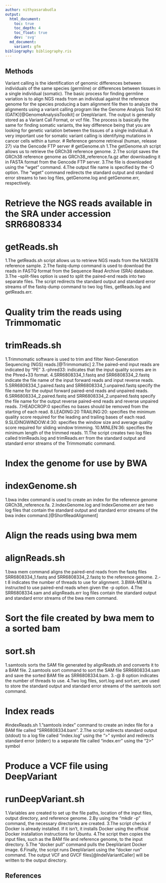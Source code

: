 ```yaml
---
author: nithyasarabudla
output:
  html_document:
    toc: true
    toc_depth: 4
    toc_float: true
    dev: 'svg'
  md_document:
    variant: gfm
bibliography: bibliography.ris
---
```

## Methods
Variant calling is the identification of genomic differences between individuals of the same species (germline) or differences between tissues in a single individual (somatic). The basic process for finding germline variation is to align NGS reads from an individual against the reference genome for the species producing a bam alignment file then to analyze the alignments using a variant calling program like the Genome Analysis Tool Kit (GATK)[@GenomeAnalysisToolkit] or DeepVariant. The output is generally stored as a Variant Call Format, or vcf file. The process is basically the same for finding somatic variants, the key difference being that you are looking for genetic variation between the tissues of a single individual. A very important use for somatic variant calling is identifying mutations in cancer cells within a tumor.
# Reference genome retrieval (human, release 27) via the Gencode FTP server
# getGenome.sh
1.The getGenome.sh script allows us to retrieve the GRCh38 reference genome.
2.The script saves the GRCh38 reference genome as GRCh38_reference.fa.gz after downloading it in FASTA format from the Gencode FTP server. 
3.The file is downloaded using the "wget" command. 
4.The output file name is specified by the -O option. The “wget” command redirects the standard output and standard error streams to two log files, getGenome.log and getGenome.err, respectively.

# Retrieve the NGS reads available in the SRA under accession SRR6808334 
# getReads.sh
1.The getReads.sh script allows us to retrieve NGS reads from the NA12878 reference sample. 
2.The fastq-dump command is used to download the reads in FASTQ format from the Sequence Read Archive (SRA) database. 
3.The --split-files option is used to split the paired-end reads into two separate files. The script redirects the standard output and standard error streams of the fastq-dump command to two log files, getReads.log and getReads.err.

# Quality trim the reads using Trimmomatic
# trimReads.sh
1.Trimmomatic software is used to trim and filter Next-Generation Sequencing (NGS) reads.[@Trimmomatic]
2.The paired-end input reads are indicated by "PE”
3.-phred33: indicates that the input quality scores are in the Phred+33 format.
4.SRR6808334_1.fastq and SRR6808334_2.fastq indicate the file name of the input forward reads and input reverse reads.
5.SRR6808334_1.paired.fastq and SRR6808334_1.unpaired.fastq specify the file name for the output forward paired-end reads and unpaired reads.
6.SRR6808334_2.paired.fastq and SRR6808334_2.unpaired.fastq specify the file name for the output reverse paired-end reads and reverse unpaired reads.
7.HEADCROP:0 specifies no bases should be removed from the starting of each read.
8.LEADING:20 TRAILING:20: specifies the minimum quality score required for the leading and trailing bases of each read.
9.SLIDINGWINDOW:4:30: specifies the window size and average quality score required for sliding window trimming.
10.MINLEN:36: specifies the minimum length of the trimmed reads.
11.The script creates two log files called trimReads.log and trimReads.err from the standard output and standard error streams of the Trimmomatic command.

# Index the genome for use by BWA 
# indexGenome.sh
1.bwa index command is used to create an index for the reference genome GRCh38_reference.fa.
2.IndexGenome.log and IndexGenome.err are two log files that contain the standard output and standard error streams of the bwa index command.[@ShortReadAlignment]

# Align the reads using bwa mem
# alignReads.sh
1.bwa mem command aligns the  paired-end reads from the fastq files SRR6808334_1.fastq and SRR6808334_2.fastq to the reference genome.
2.-t 8 indicates the number of threads to use for alignment.
3.BWA-MEM is instructed to use paired-end reads when given the -p option.
4.The SRR6808334.sam and alignReads.err log files contain the standard output and standard error streams of the bwa mem command.

# Sort the file created by bwa mem to a sorted bam 
# sort.sh
1.samtools sorts the SAM file generated by alignReads.sh and converts it to a BAM file. 
2.samtools sort command to sort the SAM file SRR6808334.sam and save the sorted BAM file as SRR6808334.bam. 
3.-@ 8 option indicates the number of threads to use.
4.Two log files, sort.log and sort.err, are used to store the standard output and standard error streams of the samtools sort command.

# Index reads
#indexReads.sh
1."samtools index" command to create an index file for a BAM file called "SRR6808334.bam".
2.The script redirects standard output (stdout) to a log file called "index.log" using the ">" symbol and redirects standard error (stderr) to a separate file called "index.err" using the "2>" symbol

# Produce a VCF file using DeepVariant
# runDeepVariant.sh
1.Variables are created to set up the file paths, location of the input files, output directory, and reference genome.
2.By using the "mkdir -p" command, the necessary directories are created.
3.The script checks if Docker is already installed. If it isn't, it installs Docker using the official Docker installation instructions for Ubuntu.
4.The script then copies the input files, such as the BAM file and reference genome, to the input directory.
5.The "docker pull" command pulls the DeepVariant Docker image.
6.Finally, the script runs DeepVariant using the "docker run" command. The output VCF and GVCF files[@IndelVariantCaller] will be written to the output directory.

## References
